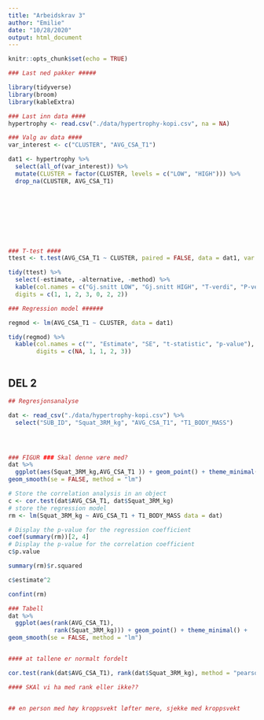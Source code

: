 ```yaml
---
title: "Arbeidskrav 3"
author: "Emilie"
date: "10/28/2020"
output: html_document
---
```


```r
knitr::opts_chunk$set(echo = TRUE)
```


```r

### Last ned pakker #####

library(tidyverse)
library(broom)
library(kableExtra)

### Last inn data ####
hypertrophy <- read.csv("./data/hypertrophy-kopi.csv", na = NA)

### Valg av data ####
var_interest <- c("CLUSTER", "AVG_CSA_T1")

dat1 <- hypertrophy %>%
  select(all_of(var_interest)) %>%
  mutate(CLUSTER = factor(CLUSTER, levels = c("LOW", "HIGH"))) %>%
  drop_na(CLUSTER, AVG_CSA_T1)
 









```


```r
### T-test ####
ttest <- t.test(AVG_CSA_T1 ~ CLUSTER, paired = FALSE, data = dat1, var.equal = TRUE)

tidy(ttest) %>%
  select(-estimate, -alternative, -method) %>%
  kable(col.names = c("Gj.snitt LOW", "Gj.snitt HIGH", "T-verdi", "P-verdi", "DF", "CI LOW",  "CI High"),
  digits = c(1, 1, 2, 3, 0, 2, 2))

```



```r

### Regression model ######

regmod <- lm(AVG_CSA_T1 ~ CLUSTER, data = dat1)

tidy(regmod) %>%
  kable(col.names = c("", "Estimate", "SE", "t-statistic", "p-value"), 
        digits = c(NA, 1, 1, 2, 3)) 



```

## DEL 2 

```r


## Regresjonsanalyse 

dat <- read_csv("./data/hypertrophy-kopi.csv") %>%
  select("SUB_ID", "Squat_3RM_kg", "AVG_CSA_T1", "T1_BODY_MASS")





```


```r

### FIGUR ### Skal denne være med? 
dat %>%
  ggplot(aes(Squat_3RM_kg,AVG_CSA_T1 )) + geom_point() + theme_minimal() + 
geom_smooth(se = FALSE, method = "lm")

# Store the correlation analysis in an object 
c <- cor.test(dat$AVG_CSA_T1, dat$Squat_3RM_kg)
# store the regression model
rm <- lm(Squat_3RM_kg ~ AVG_CSA_T1 + T1_BODY_MASS data = dat)

# Display the p-value for the regression coefficient
coef(summary(rm))[2, 4] 
# Display the p-value for the correlation coefficient
c$p.value

summary(rm)$r.squared

c$estimate^2

confint(rm)


```

```r



### Tabell 
dat %>%
  ggplot(aes(rank(AVG_CSA_T1),
             rank(Squat_3RM_kg))) + geom_point() + theme_minimal() +
geom_smooth(se = FALSE, method = "lm")


#### at tallene er normalt fordelt 

cor.test(rank(dat$AVG_CSA_T1), rank(dat$Squat_3RM_kg), method = "pearson")

#### SKAl vi ha med rank eller ikke?? 


## en person med høy kroppsvekt løfter mere, sjekke med kroppsvekt 
```

